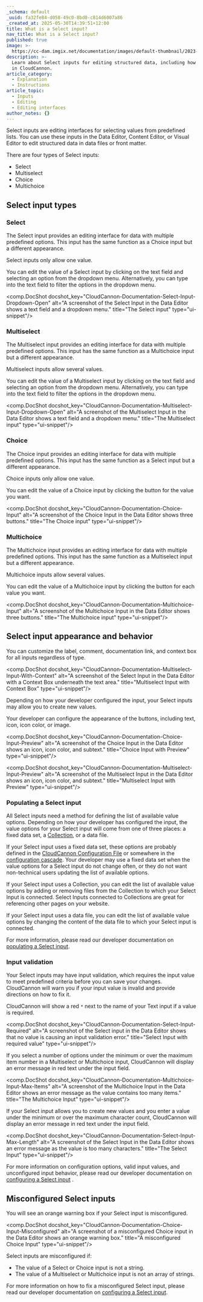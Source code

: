 ```yaml
---
_schema: default
_uuid: fa32fe84-d058-49c0-8bd0-c814d6007a86
_created_at: 2025-05-30T14:39:51+12:00
title: What is a Select input?
nav_title: What is a Select input?
published: true
image: >-
  https://cc-dam.imgix.net/documentation/images/default-thumbnail/2023-Q4/CloudCannon-Documentation-Thumbnail.png
description: >-
  Learn about Select inputs for editing structured data, including how they work
  in CloudCannon.
article_category:
  - Explanation
  - Instructions
article_topic:
  - Inputs
  - Editing
  - Editing interfaces
author_notes: {}
---
```

Select inputs are editing interfaces for selecting values from predefined lists. You can use these inputs in the Data Editor, Content Editor, or Visual Editor to edit structured data in data files or front matter.

There are four types of Select inputs:

* Select
* Multiselect
* Choice
* Multichoice

## Select input types

### Select

The Select input provides an editing interface for data with multiple predefined options. This input has the same function as a Choice input but a different appearance.

Select inputs only allow one value.

You can edit the value of a Select input by clicking on the text field and selecting an option from the dropdown menu. Alternatively, you can type into the text field to filter the options in the dropdown menu.

<comp.DocShot docshot_key="CloudCannon-Documentation-Select-Input-Dropdown-Open" alt="A screenshot of the Select Input in the Data Editor shows a text field and a dropdown menu." title="The Select input" type="ui-snippet"/>

### Multiselect

The Multiselect input provides an editing interface for data with multiple predefined options. This input has the same function as a Multichoice input but a different appearance.

Multiselect inputs allow several values.

You can edit the value of a Multiselect input by clicking on the text field and selecting an option from the dropdown menu. Alternatively, you can type into the text field to filter the options in the dropdown menu.

<comp.DocShot docshot_key="CloudCannon-Documentation-Multiselect-Input-Dropdown-Open" alt="A screenshot of the Multiselect Input in the Data Editor shows a text field and a dropdown menu." title="The Multiselect input" type="ui-snippet"/>

### Choice

The Choice input provides an editing interface for data with multiple predefined options.  This input has the same function as a Select input but a different appearance.

Choice inputs only allow one value.

You can edit the value of a Choice input by clicking the button for the value you want.

<comp.DocShot docshot_key="CloudCannon-Documentation-Choice-Input" alt="A screenshot of the Choice Input in the Data Editor shows three buttons." title="The Choice input" type="ui-snippet"/>

### Multichoice

The Multichoice input provides an editing interface for data with multiple predefined options. This input has the same function as a Multiselect input but a different appearance.

Multichoice inputs allow several values.

You can edit the value of a Multichoice input by clicking the button for each value you want.

<comp.DocShot docshot_key="CloudCannon-Documentation-Multichoice-Input" alt="A screenshot of the Multichoice Input in the Data Editor shows three buttons." title="The Multichoice input" type="ui-snippet"/>

## Select input appearance and behavior

You can customize the label, comment, documentation link, and context box for all inputs regardless of type.

<comp.DocShot docshot_key="CloudCannon-Documentation-Multiselect-Input-With-Context" alt="A screenshot of the Select Input in the Data Editor with a Context Box underneath the text area." title="Multiselect Input with Context Box" type="ui-snippet"/>

Depending on how your developer configured the input, your Select inputs may allow you to create new values.

Your developer can configure the appearance of the buttons, including text, icon, icon color, or image.

<comp.DocShot docshot_key="CloudCannon-Documentation-Choice-Input-Preview" alt="A screenshot of the Choice Input in the Data Editor shows an icon, icon color, and subtext." title="Choice Input with Preview" type="ui-snippet"/>

<comp.DocShot docshot_key="CloudCannon-Documentation-Multiselect-Input-Preview" alt="A screenshot of the Multiselect Input in the Data Editor shows an icon, icon color, and subtext." title="Multiselect Input with Preview" type="ui-snippet"/>

### Populating a Select input

All Select inputs need a method for defining the list of available value options. Depending on how your developer has configured the input, the value options for your Select input will come from one of three places: a fixed data set, a [Collection](/documentation/articles/what-is-a-collection/), or a data file.

If your Select input uses a fixed data set, these options are probably defined in the [CloudCannon Configuration File](/documentation/articles/what-is-the-cloudcannon-configuration-file/) or somewhere in the [configuration cascade](/documentation/articles/using-the-configuration-cascade/). Your developer may use a fixed data set when the value options for a Select input do not change often, or they do not want non-technical users updating the list of available options.

If your Select input uses a Collection, you can edit the list of available value options by adding or removing files from the Collection to which your Select Input is connected. Select Inputs connected to Collections are great for referencing other pages on your website.

If your Select input uses a data file, you can edit the list of available value options by changing the content of the data file to which your Select input is connected.

For more information, please read our developer documentation on [populating a Select input](/documentation/articles/populate-a-select-input/).

### Input validation

Your Select inputs may have input validation, which requires the input value to meet predefined criteria before you can save your changes. CloudCannon will warn you if your input value is invalid and provide directions on how to fix it.

CloudCannon will show a red `*` next to the name of your Text input if a value is required.

<comp.DocShot docshot_key="CloudCannon-Documentation-Select-Input-Required" alt="A screenshot of the Select input in the Data Editor shows that no value is causing an input validation error." title="Select Input with required value" type="ui-snippet"/>

If you select a number of options under the minimum or over the maximum item number in a Multiselect or Multichoice input, CloudCannon will display an error message in red text under the input field.

<comp.DocShot docshot_key="CloudCannon-Documentation-Multichoice-Input-Max-Items" alt="A screenshot of the Multichoice Input in the Data Editor shows an error message as the value contains too many items." title="The Multichoice Input" type="ui-snippet"/>

If your Select input allows you to create new values and you enter a value under the minimum or over the maximum character count, CloudCannon will display an error message in red text under the input field.

<comp.DocShot docshot_key="CloudCannon-Documentation-Select-Input-Max-Length" alt="A screenshot of the Select Input in the Data Editor shows an error message as the value is too many characters." title="The Select Input" type="ui-snippet"/>

For more information on configuration options, valid input values, and unconfigured input behavior, please read our developer documentation on [configuring a Select input](/documentation/articles/configure-a-select-input/) .

## Misconfigured Select inputs

You will see an orange warning box if your Select input is misconfigured.

<comp.DocShot docshot_key="CloudCannon-Documentation-Choice-Input-Misconfigured" alt="A screenshot of a misconfigured Choice input in the Data Editor shows an orange warning box." title="A misconfigured Choice Input" type="ui-snippet"/>

Select inputs are misconfigured if:

* The value of a Select or Choice input is not a string.
* The value of a Multiselect or Multichoice input is not an array of strings.

For more information on how to fix a misconfigured Select input, please read our developer documentation on [configuring a Select input](/documentation/articles/configure-a-select-input/).